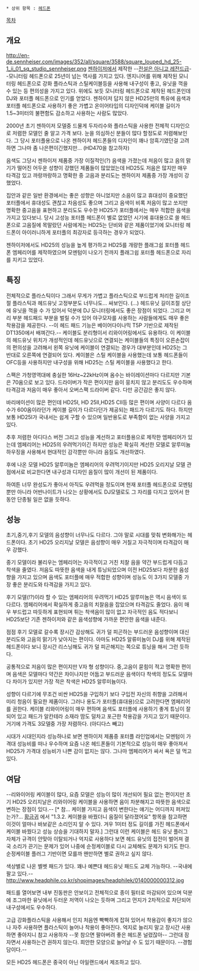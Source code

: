  * 상위 항목 : [[헤드폰]]

[[목차]]

== 개요 ==
http://en-de.sennheiser.com/images/352/all/square/3588/square_louped_hd_25-1_ii_01_sq_studio_sennheiser.png
[[젠하이저]]에서 제작한 --[[전설은 아니고 레전드급]]--모니터링 헤드폰으로 25년이 넘는 역사를 가지고 있다.
엔지니어를 위해 제작된 모니터링 헤드폰으로 강화 플라스틱과 스틸케이블등을 사용해 내구성이 좋고, 유닛을 꺽을 수 있는 등 편의성을 가지고 있다.
위에도 보듯 모니터링 헤드폰으로 제작된 헤드폰인데 DJ와 포터플 헤드폰으로 인기를 얻었다.
젠하이저 답지 않은 HD25만의 특유에 음색과 포터플 헤드폰으로 사용하기 좋은 가볍고 온이어타입의 디자인덕에 케이블 길이가 1.5~3미터의 불편함도 감소하고 사용하는 사람도 많았다.

2000년 초기 젠하이저 모델중 드물게 두자리수와 플라스틱을 사용한 전체적 디자인으로 저렴한 모델인 줄 알고 가격 보다. 눈을 의심하신 분들이 많다 할정도로 저렴해보인다. 그 당시 포터플용으로 나온 젠하이저 헤드폰들의 디자인이 꽤나 암흑기였던걸 고려하면 그나마 좀 나은편이긴했지만... (HD470을 참고하자)

음색도 그당시 젠하이저 제품중 가장 이질적인(?) 음색을 가졌는데 저음이 많고 음의 맑기가 떨어진 어두운 성향이 강했던 제품들이 많았었는데 HD25도 저음은 많지만 매우 타격감 있고 까랑까랑하고 명확한 중 고음과 분리도는 젠하이저 제품중 가장 개성이 강했었다.

집안과 같은 일반 환경에서는 좋은 성향은 아니었지만 소음이 많고 휴대성이 중요했던 포터플에서 휴대성도 괜찮고 차음성도 좋으며 그리고 음색이 비록 저음이 많고 쏘지만 명확한 중고음을 표현하고 분리도도 우수한 HD25가 포터플에서는 매우 적합한 음색을 가지고 있다보니. 당시 고성능 포터플 헤드폰이 별로 없었던 시기에 휴대용으로 쓸 헤드폰으로 고음질에 목말랐던 사람에게는 HD25는 단비와 같은 제품이었기에 모니터링 헤드폰이 아이러니하게 포터플의 최강자로 등극하는 경우가 되었다.

젠하이저에서도 HD25의 성능을 높게 평가하고 HD25를 개량한 플래그쉽 포터플 헤드폰 엠페리어를 제작하였으며 모멘텀이 나오기 전까지 플래그쉽 포터플 헤드폰으로 자리를 지키고 있었다.

== 특징 ==

전체적으로 플라스틱이다 그래서 무게가 가볍고 플라스틱으로 부드럽게 처리한 길이조절 플라스틱과 헤드유닛 고정부분도 너무나도... 싸보인다. (...) 헤드유닛 길이조절 상단에 유닛을 꺽을 수 가 있어서 덕분에 DJ 모니터링에서도 좋은 장점이 되었다.
그리고 머리 부분 헤드패드 부분을 벌릴 수가 있어 야구모자를 사용하는 사람들에게도 매우 좋은 착용감을 제공한다. --이 헤드 패드 기능은 베이어다이나믹 T5P 기반으로 제작된 DT1350에서 배껴간다.-- 케이블도 분리형이서 리와이어링에서도 유용하다. 이 케이블의 헤드유닛 위치가 개성적인데 헤드유닛으로 연결되는 케이블들의 특징이 오른손잡이의 편의성을 고려해서 왼쪽 유닛에 케이블이 연결되는 경우가 대부분인데 HD25는 그 반대로 오른쪽에 연결되어 있다. 케이블은 스틸 케이블을 사용했는데 보통 헤드폰들이 OFC등을 사용하지만 내구성을 위해 HD25는 스틸 케이블을 사용했다고 한다.

스팩은 가청영역대에 충실한 16Hz~22kHz이며 옴수는 바이레이션마다 다르지만 기본은 70옴으로 보고 있다. 드라이버가 작은 편이지만 음이 뭉치지 않고 분리도도 우수하며 타격감과 저음이 매우 좋아서 오버스팩 드라이버 같다. 다만 공간감은 좋지 않다.

바리에이션이 많은 편인데 HD25Ⅰ, HD 25Ⅱ,HD25 CⅡ등 많은 편이며 사양이 다르다 옴수가 600옴이라던가 케이블 길이가 다르다던가 제공되는 패드가 다르기도 하다. 하지만 보통 HD25Ⅰ가 국내서는 쉽게 구할 수 있으며 일반용도로 부족함이 없는 사양을 가지고 있다.

추후 저렴한 아디다스 버전 그리고 성능을 계선하고 포터플용으로 제작한 엠페리어가 있는데 엠페리어는 HD25의 우려먹기이긴 하지만 성능은 확실히 계선한 모델로 알루미늄 하우징을 사용해서 현대적인 감각뿐만 아니라 음질도 개선하였다.

후에 나온 모델 HD25 알루미늄은 엠페리어의 우려먹기이지만 HD25 오리지날 모델 관점에서로 비교한다면 내구성과 디자인 음질이 많이 개선이 된 제품이다.

하여튼 너무 완성도가 좋아서 아직도 우려먹을 정도이며 현재 포터플 헤드폰으로 모멘텀뿐만 아니라 어반나이트가 나오는 상황에서도 DJ모델로도 그 자리를 다지고 있어서 한동안 단종될 일은 없을 듯하다.

== 성능 ==

초기,중기,후기 모델의 음성향이 너무나도 다르다. 그야 말로 시대를 맞춰 변화해가는 헤드폰이다.
초기 HD25 오리지날 모델은 음성향이 매우 거칠고 자극적이며 타격감이 매우 강했다.

중기 모델이라 불리우는 엠페리어는 자극적이고 거친 치찰 음을 약간 부드럽게 다듬고 착색을 줄였다.
저음도 따뜻한 음색을 내게 튜닝되었으며 이전 HD25보다 차분한 음성향을 가지고 있으며 음색도 포터플에 매우 적합한
성향이며 성능도 이 3가지 모델중 가장 좋은 분리도와 타격감을 가지고 있다.

후기 모델(!?)이라 할 수 있는 엠페리어의 우려먹기 HD25 알루미늄은 역시 음색이 또 다르다.
엠페리어에서 확실하게 중고음의 치찰음을 잡았으며 타격감도 줄었다. 음이 매우 부드럽고 따듯하게 표현되며
튀는 착색음이 많이 없고 자극적인 음도 적다보니 HD25보단 기존 젠하이저와 같은 음색성향에 가까운 편안한 음색을 내준다.

점점 후기 모델로 갈수록 장시간 감상해도 귀가 덜 피곤하는 부드러운 음성향이며 대신 분리도와 고음의 맑기가 낮아지는 편이다. 아마도 HD25 알류미늄이 DJ를 위해 제작된 헤드폰이다 보니 장시간 리스닝해도 귀가 덜 피곤해지는 쪽으로 튜닝을 해서 그런 듯하다.

공통적으로 저음이 많은 편이지만 V자 형 성향이다. 중,고음이 묻힘이 적고 명확한 편이며 음색은 모델마다 약간은 차이나지만 어둡고 부드러운 음색이다 착색의 정도도 모델마다 차이가 있지만 가장 적은 착색은 HD25 알루미늄이다.

성향이 다르기에 무조건 비싼 HD25을 구입하기 보다 구입전 자신의 취향을 고려해서 미리 청음이 필요한 제품이다.
그러나 용도가 포터플(휴대용)으로 고려한다면 엠페리어를 권한다. 케이블 리와이어링이 매우 편하며 음색도 포터플에 사용하기 좋게 튜닝이 잘되어 있고 패드가 알칸테라 소재라 땀도 덜차고 포근한 착용감을 가지고 있기 때문이다. 거기에 가격도 3모델중 가장 저렴하다. (아디다스 빼고)

시대가 시대인지라 성능하나로 보면 젠하이저 제품중 포터플 라인업에서는 모멘텀이 가격대 성능비를 떠나 우수하며
요즘 나온 헤드폰들이 기본적으로 성능이 매우 좋아져서 HD25가 가격대 성능비가 나쁜 감이 없지는 않다. 그나마 엠페리어가 싸서 욕은 덜 먹고 있다.
== 여담 ==

--리와이어링 케이블이 많다, 요즘 모델은 성능이 많이 개선되어 필요 없는 편이지만 초기 HD25 오리지날은 리와이어링 케이블을 사용하면 음이 차분해지고 따뜻한 음색으로 변하는 장점이 있다.-- [* 참... 케이블 가지고 음색이 변한다는 얘기는 어디까지 퍼져있는가?... [[황금귀]] 에서 "1.3.2. 케이블을 바꿨더니 음질이 달라졌어요" 항목을 참고하면 이것이 얼마나 바보같은 소리인지 알 수 있다. 겨우 1미터 정도 길이를 가진 헤드폰에서 케이블 바꿨다고 성능 상승을 기대하지 말자.]
그런대 이런 케이블은 헤드 유닛 플러그 자체가 규격이 안맞아 이탈되거나 억지로 사용하다 보면 헤드 유닛의 접전이 벌어져 결국 소리가 끈기는 문제가 있어 나중에 순정케이블로 다시 교체해도 문제가 되기도 한다. 순정케이블 플러그 기반이면 모를까 왠만하면 별로 권하고 싶지 않다.

색상별로 나온 벨벳 패드가 있다. 꽤나 예쁜대 헤드유닛 패드도 교체 가능하다. --국내에 팔고 있다.--
http://www.headphile.co.kr/shopimages/headphilek/0140000000312.jpg

패드를 열어보면 내부 진동판은 안보이고 전체적으로 종이 필터로 마감되어 있으며 덕분에 조그마한 유닛에서 두터운  저역이 나오는 듯하며 그리고 먼지가 2차적으로 차단되어 내구성에서도 우수하다.

고급 강화플라스틱을 사용해서 인지 처음엔 빡빡하게 잡혀 있어서 착용감이 좋지가 않으나 자주 사용하면 플라스틱이 늘어나 착용이 좋아진다. 억지로 늘리지 말고 장시간 사용하면 좋아지니 참고 사용하자 --못 참으면 팔아버려 좋은 헤드폰 널렸잖아-- 그런대 잠자면서 사용하는건 권하지 않는다. 희안한 모양으로 늘어날 수 도 있기 때문이다. --경험담이다.--

모든 HD25 헤드폰은 중국이 아닌 아일랜드에서 제조하고 있다.

